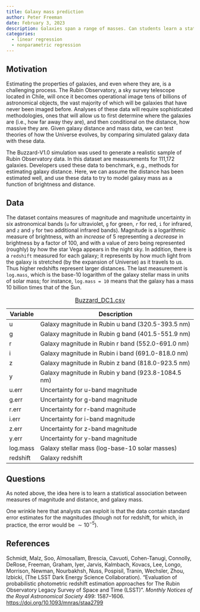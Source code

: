 ```yaml
---
title: Galaxy mass prediction
author: Peter Freeman
date: February 3, 2023
description: Galaxies span a range of masses. Can students learn a statistical model that associates a galaxy's mass with its brightness as measured at six wavelengths along with an estimate of its distance from the Earth?
categories:
  - linear regression
  - nonparametric regression
---
```


## Motivation

Estimating the properties of galaxies, and even where they are, is a challenging process. The Rubin Observatory, a sky survey telescope located in Chile, will once it becomes operational image tens of billions of astronomical objects, the vast majority of which will be galaxies that have never been imaged before. Analyses of these data will require sophisticated methodologies, ones that will allow us to first determine where the galaxies are (i.e., how far away they are), and then conditional on the distance, how massive they are. Given galaxy distance and mass data, we can test theories of how the Universe evolves, by comparing simulated galaxy data with these data.

The Buzzard-V1.0 simulation was used to generate a realistic sample of Rubin Observatory data. In this dataset are measurements for 111,172 galaxies. Developers used these data to benchmark, e.g., methods for estimating galaxy distance. Here, we can assume the distance has been estimated well, and use these data to try to model galaxy mass as a function of brightness and distance.

## Data

The dataset contains measures of magnitude and magnitude uncertainty in six astronomical bands (`u` for ultraviolet, `g` for green, `r` for red, `i` for infrared, and `z` and `y` for two additional infrared bands). Magnitude is a logarithmic measure of brightness, with an *increase* of 5 representing a *decrease* in brightness by a factor of 100, and with a value of zero being represented (roughly) by how the star Vega appears in the night sky. In addition, there is a `redshift` measured for each galaxy; it represents by how much light from the galaxy is stretched (by the expansion of Universe) as it travels to us. Thus higher redshifts represent larger distances. The last measurement is `log.mass`, which is the base-10 logarithm of the galaxy stellar mass in units of solar mass; for instance, `log.mass = 10` means that the galaxy has a mass 10 billion times that of the Sun.

| Variable | Description |
| -------- | ----------- |
| u | Galaxy magnitude in Rubin u band (320.5-393.5 nm) |
| g | Galaxy magnitude in Rubin g band (401.5-551.9 nm) |
| r | Galaxy magnitude in Rubin r band (552.0-691.0 nm) |
| i | Galaxy magnitude in Rubin i band (691.0-818.0 nm) |
| z | Galaxy magnitude in Rubin z band (818.0-923.5 nm) |
| y | Galaxy magnitude in Rubin y band (923.8-1084.5 nm) |
| u.err | Uncertainty for u-band magnitude |
| g.err | Uncertainty for g-band magnitude |
| r.err | Uncertainty for r-band magnitude |
| i.err | Uncertainty for i-band magnitude |
| z.err | Uncertainty for z-band magnitude |
| y.err | Uncertainty for y-band magnitude |
| log.mass | Galaxy stellar mass (log-base-10 solar masses) |
| redshift | Galaxy redshift |

: [Buzzard_DC1.csv](../data/Buzzard_DC1.csv)

## Questions

As noted above, the idea here is to learn a statistical association between measures of magnitude and distance, and galaxy mass.

One wrinkle here that analysts can exploit is that the data contain standard error estimates for the magnitudes (though not for redshift, for which, in practice, the error would be $\sim 10^{-5}$).

## References

Schmidt, Malz, Soo, Almosallam, Brescia, Cavuoti, Cohen-Tanugi, Connolly, DeRose, Freeman, Graham, Iyer, Jarvis, Kalmbach, Kovacs, Lee, Longo, Morrison, Newman, Nourbakhsh, Nuss, Pospisil, Tranin, Wechsler, Zhou, Izbicki, (The LSST Dark Energy Science Collaboration). "Evaluation of probabilistic photometric redshift estimation approaches for The Rubin Observatory Legacy Survey of Space and Time (LSST)". *Monthly Notices of the Royal Astronomical Society* 499: 1587–1606. <https://doi.org/10.1093/mnras/staa2799>
